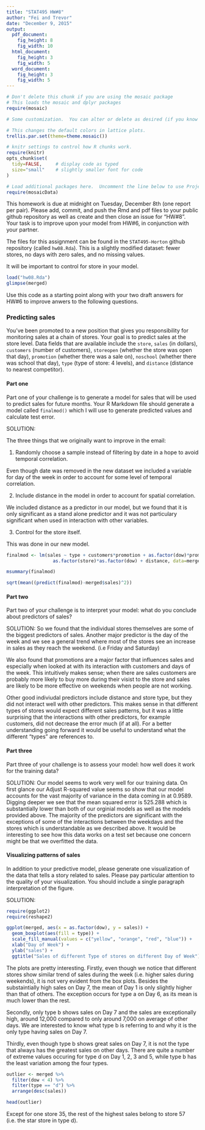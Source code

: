 ```yaml
---
title: "STAT495 HW#8"
author: "Fei and Trevor"
date: "December 9, 2015"
output: 
  pdf_document:
    fig_height: 8
    fig_width: 10
  html_document:
    fig_height: 3
    fig_width: 5
  word_document:
    fig_height: 3
    fig_width: 5
---
```



```r
# Don't delete this chunk if you are using the mosaic package
# This loads the mosaic and dplyr packages
require(mosaic)
```

```r
# Some customization.  You can alter or delete as desired (if you know what you are doing).

# This changes the default colors in lattice plots.
trellis.par.set(theme=theme.mosaic())  

# knitr settings to control how R chunks work.
require(knitr)
opts_chunk$set(
  tidy=FALSE,     # display code as typed
  size="small"    # slightly smaller font for code
)
```

```r
# Load additional packages here.  Uncomment the line below to use Project MOSAIC data sets.
require(mosaicData)   
```

This homework is due at midnight on Tuesday, December 8th (one report per pair). Please add, commit, and push the Rmd and pdf files to your public github repository as well as create and then close an issue for "HW#8".  Your task is to improve upon your model from HW#6, in conjunction with your partner.

The files for this assignment can be found in the `STAT495-Horton` github repository (called `hw08.Rda`).  This is a slightly modified dataset: fewer stores, no days with zero sales, and no missing values.

It will be important to control for store in your model.  


```r
load("hw08.Rda")
glimpse(merged)
```

Use this code as a starting point along with your two draft answers for HW#6 to improve anwers to the following questions.  

### Predicting sales

You've been promoted to a new position that gives you responsibility for monitoring sales at a chain of stores.  Your goal is to predict sales at the store level.  Data fields that are available include the `store`, `sales` (in dollars), `customers` (number of customers), `storeopen` (whether the store was open that day), `promotion` (whether there was a sale on), `noschool` (whether there was school that day), `type` (type of store: 4 levels), and `distance` (distance to nearest competitor).  

#### Part one

Part one of your challenge is to generate a model for sales that will be used to predict sales for future months.  Your R Markdown file should generate a model called `finalmod()` which I will use to generate predicted values and calculate test error.

SOLUTION:

The three things that we originally want to improve in the email:

1. Randomly choose a sample instead of filtering by date in a hope to avoid temporal correlation.

Even though date was removed in the new dataset we included a variable for day of the week in order to account for some level of temporal correlation.

2. Include distance in the model in order to account for spatial correlation.

We included distance as a predictor in our model, but we found that it is only significant as a stand alone predictor and it was not particulary significant when used in interaction with other variables.

3. Control for the store itself.

This was done in our new model.


```r
finalmod <- lm(sales ~ type + customers*promotion + as.factor(dow)*promotion +
                 as.factor(store)*as.factor(dow) + distance, data=merged)
```

```r
msummary(finalmod)
```

```r
sqrt(mean((predict(finalmod)-merged$sales)^2))
```


#### Part two

Part two of your challenge is to interpret your model: what do you conclude about predictors of sales?

SOLUTION:
So we found that the individual stores themselves are some of the biggest predictors of sales.  Another major predictor is the day of the week and we see a general trend where most of the stores see an increase in sales as they reach the weekend. (i.e Friday and Saturday)  

We also found that promotions are a major factor that influences sales and especially when looked at with its interaction with customers and days of the week. This intuitively makes sense; when there are sales customers are probably more likely to buy more during their visist to the store and sales are likely to be more effective on weekends when people are not working. 

Other good indiviudal predictors include distance and store type, but they did not interact well with other predictors. This makes sense in that different types of stores would expect different sales patterns, but it was a little surprising that the interactions with other predictors, for example customers, did not decrease the error much (if at all). For a better understanding going forward it would be useful to understand what the different "types" are references to.

#### Part three

Part three of your challenge is to assess your model: how well does it work for the training data?

SOLUTION:
Our model seems to work very well for our training data.  On first glance our Adjust R-squared value seems so show that our model accounts for the vast majority of variance in the data coming in at 0.9589.  Digging deeper we see that the mean squared error is 525.288 which is substantially lower than both of our orginial models as well as the models provided above. The majority of the predictors are significant with the exceptions of some of the interactions between the weekdays and the stores which is understandable as we described above.  It would be interesting to see how this data works on a test set because one concern might be that we overfitted the data.

#### Visualizing patterns of sales

In addition to your predictive model, please generate one visualization of the data that tells a story related to sales.  Please pay particular attention to the quality of your visualization.  You should include a single paragraph interpretation of the figure.

SOLUTION:

```r
require(ggplot2)
require(reshape2)

ggplot(merged, aes(x = as.factor(dow), y = sales)) +
  geom_boxplot(aes(fill = type)) +
  scale_fill_manual(values = c("yellow", "orange", "red", "blue")) +
  xlab("Day of Week") +
  ylab("sales") + 
  ggtitle("Sales of different Type of stores on different Day of Week")
```

The plots are pretty interesting. Firstly, even though we notice that different stores show similar trend of sales during the week (i.e. higher sales during weekends), it is not very evident from the box plots. Besides the substaintially high sales on Day 7, the mean of Day 1 is only slightly higher than that of others. The exception occurs for type a on Day 6, as its mean is much lower than the rest. 

Secondly, only type b shows sales on Day 7 and the sales are exceptionally high, around 12,000 compared to only around 7,000 on average of other days. We are interested to know what type b is referring to and why it is the only type having sales on Day 7.

Thirdly, even though type b shows great sales on Day 7, it is not the type that always has the greatest sales on other days. There are quite a number of extreme values occuring for type d on Day 1, 2, 3 and 5, while type b has the least variation among the four types. 

```r
outlier <- merged %>%
  filter(dow < 4) %>%
  filter(type == "d") %>%
  arrange(desc(sales))

head(outlier)
```

Except for one store 35, the rest of the highest sales belong to store 57 (i.e. the star store in type d). 


